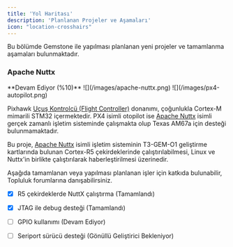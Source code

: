 ```yaml
---
title: 'Yol Haritası'
description: 'Planlanan Projeler ve Aşamaları'
icon: "location-crosshairs"
---
```


Bu bölümde Gemstone ile yapılması planlanan yeni projeler ve tamamlanma aşamaları bulunmaktadır.

### Apache Nuttx

<Frame>
**Devam Ediyor (%10)**
</Frame>

<Columns cols={2}>
  <Frame>
    ![](/images/apache-nuttx.png)
  </Frame>
  <Frame>
    ![](/images/px4-autopilot.png)
  </Frame>
</Columns>

Pixhawk
[Uçuş Kontrolcü (Flight Controller)](https://docs.px4.io/main/en/flight_controller/cubepilot_cube_orangeplus.html)
donanımı, çoğunlukla Cortex-M mimarili STM32 içermektedir. PX4 isimli otopilot ise
[Apache Nuttx](https://github.com/t3gemstone/NuttX) isimli gerçek zamanlı işletim sisteminde çalışmakta olup
Texas AM67a için desteği bulunmamaktadır.

Bu proje, [Apache Nuttx](https://github.com/t3gemstone/NuttX) isimli işletim sisteminin T3-GEM-O1 geliştirme
kartlarında bulunan Cortex-R5 çekirdeklerinde çalıştırılabilmesi, Linux ve Nuttx'in birlikte çalıştırılarak
haberleştirilmesi üzerinedir.

<Note>
Aşağıda tamamlanan veya yapılması planlanan işler için katkıda bulunabilir, Topluluk forumlarına danışabilirsiniz.  
</Note>

- [X] R5 çekirdeklerde NuttX çalıştırma (Tamamlandı)
- [X] JTAG ile debug desteği (Tamamlandı)
- [ ] GPIO kullanımı (Devam Ediyor)
- [ ] Seriport sürücü desteği (Gönüllü Geliştirici Bekleniyor)

